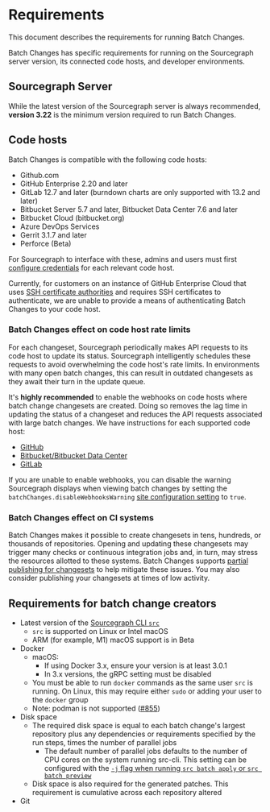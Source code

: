 # Requirements

<p className="subtitle">This document describes the requirements for running Batch Changes.</p>

Batch Changes has specific requirements for running on the Sourcegraph server version, its connected code hosts, and developer environments.

## Sourcegraph Server

While the latest version of the Sourcegraph server is always recommended, **version 3.22** is the minimum version required to run Batch Changes.

## Code hosts

Batch Changes is compatible with the following code hosts:

* Github.com
* GitHub Enterprise 2.20 and later
* GitLab 12.7 and later (burndown charts are only supported with 13.2 and later)
* Bitbucket Server 5.7 and later, Bitbucket Data Center 7.6 and later
* Bitbucket Cloud (bitbucket.org)
* Azure DevOps Services
* Gerrit 3.1.7 and later
* Perforce (Beta)

For Sourcegraph to interface with these, admins and users must first [configure credentials](/batch_changes/how-tos/configuring_credentials) for each relevant code host.

<Callout type="warning">Currently, for customers on an instance of GitHub Enterprise Cloud that uses [SSH certificate authorities](https://docs.github.com/en/enterprise-cloud@latest/organizations/managing-git-access-to-your-organizations-repositories/about-ssh-certificate-authorities) and requires SSH certificates to authenticate, we are unable to provide a means of authenticating Batch Changes to your code host.</Callout>

### Batch Changes effect on code host rate limits

For each changeset, Sourcegraph periodically makes API requests to its code host to update its status. Sourcegraph intelligently schedules these requests to avoid overwhelming the code host's rate limits. In environments with many open batch changes, this can result in outdated changesets as they await their turn in the update queue.

It's **highly recommended** to enable the webhooks on code hosts where batch change changesets are created. Doing so removes the lag time in updating the status of a changeset and reduces the API requests associated with large batch changes. We have instructions for each supported code host:

* [GitHub](/admin/external_service/github#webhooks)
* [Bitbucket/Bitbucket Data Center](/admin/external_service/bitbucket_server#webhooks)
* [GitLab](/admin/external_service/gitlab#webhooks)

If you are unable to enable webhooks, you can disable the warning Sourcegraph displays when viewing batch changes by setting the `batchChanges.disableWebhooksWarning` [site configuration setting](/admin/config/site_config) to `true`.

### Batch Changes effect on CI systems

Batch Changes makes it possible to create changesets in tens, hundreds, or thousands of repositories. Opening and updating these changesets may trigger many checks or continuous integration jobs and, in turn, may stress the resources allotted to these systems. Batch Changes supports [partial publishing for changesets](/batch_changes/how-tos/publishing_changesets#publishing-a-subset-of-changesets) to help mitigate these issues. You may also consider publishing your changesets at times of low activity.

## Requirements for batch change creators

* Latest version of the [Sourcegraph CLI `src`](/cli/)
  * `src` is supported on Linux or Intel macOS
  * ARM (for example, M1) macOS support is in Beta
* Docker
  * macOS:
      * If using Docker 3.x, ensure your version is at least 3.0.1
      * In 3.x versions, the gRPC setting must be disabled
  * You must be able to run `docker` commands as the same user `src` is running. On Linux, this may require either `sudo` or adding your user to the `docker` group
  * Note: podman is not supported ([#855](https://github.com/sourcegraph/src-cli/issues/855))
* Disk space
  * The required disk space is equal to each batch change's largest repository plus any dependencies or requirements specified by the run steps, times the number of parallel jobs
      * The default number of parallel jobs defaults to the number of CPU cores on the system running src-cli. This setting can be configured with the [`-j` flag when running `src batch apply` or `src batch preview`](/cli/references/batch/apply)
  * Disk space is also required for the generated patches. This requirement is cumulative across each repository altered
* Git
